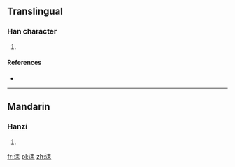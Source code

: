 ==Translingual==

===Han character===
{{Han char|rn=85|rad=水|as=06|sn=9|four=|canj=水手木 (EQD)}}

# {{defn|Han|sort=水06}}

====References====
* {{Han ref|kx=0621.040|dkj=17391|dj=1017.030|hdz=31608.040|uh=6D21|ud=27937}}

----

==Mandarin==

===Hanzi===
{{cmn-hanzi|pin=[[lěi]] ([[lei3]])|wg=lei<sup>3</sup>}}

# {{defn|lang=cmn|sort=水06}}

[[fr:洡]]
[[pl:洡]]
[[zh:洡]]